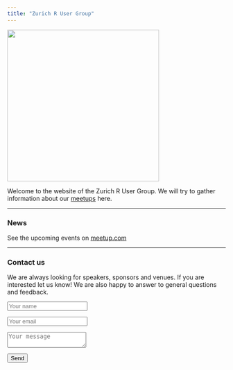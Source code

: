 ```yaml
---
title: "Zurich R User Group"
---
```


<img src="https://raw.githubusercontent.com/Zurich-R-User-Group/Zurich-R-User-Group.github.io/master/_files/logo_new_no_writing.png" width="350">

Welcome to the website of the Zurich R User Group.
We will try to gather information about our [meetups](http://www.meetup.com/Zurich-R-User-Group/) here.


----


### News

See the upcoming events on [meetup.com](http://www.meetup.com/Zurich-R-User-Group/)







----

### Contact us
We are always looking for speakers, sponsors and venues. If you are interested let us know!
We are also happy to answer to general questions and feedback.

<form action="https://formspree.io/zurich.r.user.meetup@gmail.com" method="POST">
<p><input type="text" name="name" placeholder="Your name"></p>
<p><input type="email" name="_replyto" placeholder="Your email"></p>   
<p><textarea name="message" placeholder="Your message"></textarea></p>
<input type="submit" value="Send">
<input type="hidden" name="_cc" value="murielburi@bluewin.ch,jbracher@outlook.de,dorothea.hug@gmail.com,andrea.schnell@statistik.ji.zh.ch" />
</form> 
